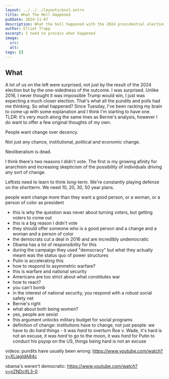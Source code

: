 ```yaml
---
layout: ../../../layouts/post.astro
title: What The Hell Happened
pubDate: 2024-11-07
description: What the hell happened with the 2024 presidential election
author: Elliot Trapp
excerpt: I need to process what happened
image:
  src: 
  alt:
tags: []
---
```



## What 

A lot of us on the left were surprised, not just by the result of the 2024 election but by the one-sidedness of the outcome. I was surprised. Unlike 2016, I never thought it was impossible Trump would win, I just was expecting a much closer election. That's what all the pundits and polls had me thinking. So what happened? Since Tuesday, I've been racking my brain to come up with some explanation and I think I'm starting to have one. TLDR: it's very much along the same lines as Bernie's analysis, however I do want to offer a few original thoughts of my own.

People want change over decency. 

Not just any chance, institutional, political and economic change.

Neoliberalism is dead.

I think there's two reasons I didn't vote. The first is my growing afinity for anarchism and increasing skepticism of the possibility of individuals driving any sort of change. 

Leftists need to learn to think long-term. We're constantly playing defense on the shortterm. We need 10, 20, 30, 50 year plans.

people want change more than they want a good person, or a woman, or a person of color as president
- this is why the question was never about turning voters, but getting voters to come out
- this is a big reason I didn't vote
- they should offer someone who is a good person and a change and a woman and a person of color
- the democrats cut a deal in 2016 and are incredibly undemocratic
- Obama has a lot of responsibility for this
- during the campaign they used "democracy" but what they actually meant was the status quo of power structures
- Putin is accelerating this 
- how to respond to asymmetric warfare?
- this is warfare and national security
- Americans are too strict about what constitutes war
- how to react?
- you can't bomb
- in the interest of national security, you respond with a robust social safety net
- Bernie's right
- what about both being women?
- yes, people are sexist
- this argument unlocks military budget for social programs
- definition of change: institutions have to change, not just people. we have to do *hard* things - it was *hard* to overturn Roe v. Wade, it's hard is not an excuse, it was *hard* to go to the moon, it was *hard* for Putin to conduct his psyop on the US, things being hard is not an excuse

videos: 
pundits have usually been wrong: https://www.youtube.com/watch?v=XLiagIdA84c
<YouTube id="XLiagIdA84c" />

obama's weren't democratic: https://www.youtube.com/watch?v=nZNDclfL3-0

<YouTube id="nZNDclfL3-0" />